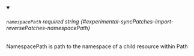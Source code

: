 
<details className="config-field" data-expandable="false" open>
<summary>

###### `namespacePath` <span className="config-field-required" data-required="false">required</span> <span className="config-field-type">string</span> <span className="config-field-default"></span> <span className="config-field-enum"></span> {#experimental-syncPatches-import-reversePatches-namespacePath}

NamespacePath is path to the namespace of a child resource within Path

</summary>



</details>

